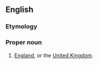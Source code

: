 ==English==

===Etymology===
{{suffix|en|limey|land}}

===Proper noun===
{{en-proper noun}}

# {{slang lb|en|offensive}} [[England]], or the [[United Kingdom]].